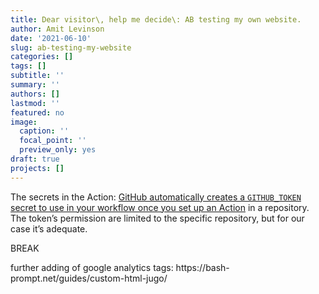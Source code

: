 ```yaml
---
title: Dear visitor\, help me decide\: AB testing my own website.
author: Amit Levinson
date: '2021-06-10'
slug: ab-testing-my-website
categories: []
tags: []
subtitle: ''
summary: ''
authors: []
lastmod: ''
featured: no
image:
  caption: ''
  focal_point: ''
  preview_only: yes
draft: true
projects: []
---
```



The secrets in the Action:
[GitHub automatically creates a `GITHUB_TOKEN` secret to use in your workflow once you set up an Action](https://docs.github.com/en/actions/reference/authentication-in-a-workflow) in a repository. The token's permission are limited to the specific repository, but for our case it's adequate. 

BREAK

further adding of google analytics tags:
https://bash-prompt.net/guides/custom-html-jugo/
